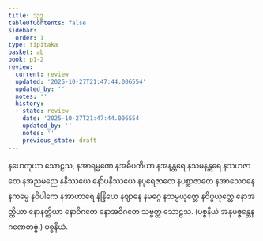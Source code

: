 ```yaml
---
title: သုဒ္ဓ
tableOfContents: false
sidebar:
  order: 1
type: tipitaka
basket: ab
book: p1-2
review:
  current: review
  updated: '2025-10-27T21:47:44.006554'
  updated_by: ''
  notes: ''
  history:
  - state: review
    date: '2025-10-27T21:47:44.006554'
    updated_by: ''
    notes: ''
    previous_state: draft
---
```



<ReviewStatus review={frontmatter.review} showDetails={true} />

<HypothesisAnnotation frontmatter={frontmatter} />

<DynamicBreadcrumb />

<Division number="50" book="p1-2" e="ch" v="37" p="133">

<Paragraph number="780" book="p1-2">
နဟေတုယာ သောဠသ, နအာရမ္မဏေ နအဓိပတိယာ နအနန္တရေ နသမနန္တရေ နသဟဇာတေ နအညမညေ နနိဿယေ နော်ပနိဿယေ နပုရေဇာတေ နပစ္ဆာဇာတေ နအာသေဝနေ နကမ္မေ နဝိပါကေ နအာဟာရေ နဲန္ဒြိယေ နဈာနေ နမဂ္ဂေ နသမ္ပယုတ္တေ နဝိပ္ပယုတ္တေ နောအတ္ထိယာ နောနတ္ထိယာ နောဝိဂတေ နောအဝိဂတေ သဗ္ဗတ္ထ သောဠသ.

</Paragraph>
</Division>

<Paragraph number="781" type="center" book="p1-2">
(ပစ္စနီယံ အနုမဇ္ဇန္တေန ဂဏေတဗ္ဗံ.)



</Paragraph>

<Paragraph number="782" type="center" book="p1-2">
ပစ္စနီယံ.
</Paragraph>